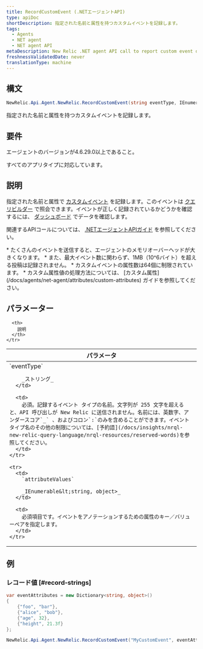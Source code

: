 ```yaml
---
title: RecordCustomEvent (.NETエージェントAPI)
type: apiDoc
shortDescription: 指定された名前と属性を持つカスタムイベントを記録します。
tags:
  - Agents
  - NET agent
  - NET agent API
metaDescription: New Relic .NET agent API call to report custom event data to New Relic.
freshnessValidatedDate: never
translationType: machine
---
```


## 構文

```cs
NewRelic.Api.Agent.NewRelic.RecordCustomEvent(string eventType, IEnumerable<string, object> attributeValues)
```

指定された名前と属性を持つカスタムイベントを記録します。

## 要件

エージェントのバージョンが4.6.29.0以上であること。

すべてのアプリタイプに対応しています。

## 説明

指定された名前と属性で [カスタムイベント](/docs/data-analysis/metrics/analyze-your-metrics/data-collection-metric-timeslice-event-data#event-data) を記録します。このイベントは [クエリビルダー](/docs/query-your-data/explore-query-data/query-builder/introduction-query-builder) で照会できます。イベントが正しく記録されているかどうかを確認するには、 [ダッシュボード](/docs/query-your-data/explore-query-data/dashboards/introduction-new-relic-one-dashboards) でデータを確認します。

関連するAPIコールについては、 [.NETエージェントAPIガイド](/docs/agents/net-agent/api-guides/guide-using-net-agent-api#custom-data) を参照してください。

<Callout variant="important">
  * たくさんのイベントを送信すると、エージェントのメモリオーバーヘッドが大きくなります。
  * また、最大イベント数に関わらず、1MB（10^6バイト）を超える投稿は記録されません。
  * カスタムイベントの属性数は64個に制限されています。
  * カスタム属性値の処理方法については、 [カスタム属性](/docs/agents/net-agent/attributes/custom-attributes) ガイドを参照してください。
</Callout>

## パラメーター

<table>
  <thead>
    <tr>
      <th width="25%">
        パラメータ
      </th>

      <th>
        説明
      </th>
    </tr>
  </thead>

  <tbody>
    <tr>
      <td>
        `eventType`

        _ストリング_
      </td>

      <td>
        必須。記録するイベント タイプの名前。文字列が 255 文字を超えると、API 呼び出しが New Relic に送信されません。名前には、英数字、アンダースコア`_` 、およびコロン`:`のみを含めることができます。イベント タイプ名のその他の制限については、[予約語](/docs/insights/nrql-new-relic-query-language/nrql-resources/reserved-words)を参照してください。
      </td>
    </tr>

    <tr>
      <td>
        `attributeValues`

        _IEnumerable&lt;string, object>_
      </td>

      <td>
        必須項目です。イベントをアノテーションするための属性のキー／バリューペアを指定します。
      </td>
    </tr>
  </tbody>
</table>

## 例

### レコード値 [#record-strings]

```cs
var eventAttributes = new Dictionary<string, object>() 
{
    {"foo", "bar"},
    {"alice", "bob"}, 
    {"age", 32}, 
    {"height", 21.3f}
};

NewRelic.Api.Agent.NewRelic.RecordCustomEvent("MyCustomEvent", eventAttributes);
```